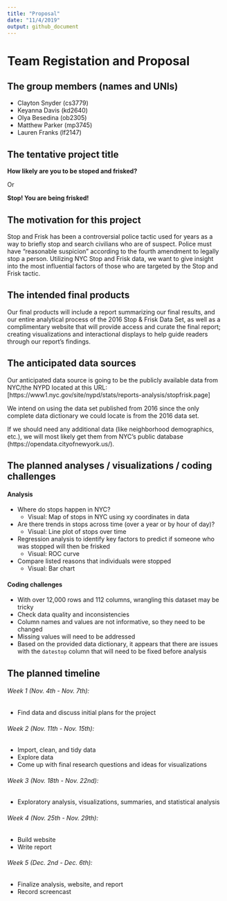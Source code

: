 ```yaml
---
title: "Proposal"
date: "11/4/2019"
output: github_document
---
```


# Team Registation and Proposal


## The group members (names and UNIs)

* Clayton Snyder (cs3779)
* Keyanna Davis (kd2640)
* Olya Besedina (ob2305)
* Matthew Parker (mp3745)
* Lauren Franks (lf2147)

## The tentative project title 

**How likely are you to be stoped and frisked?**

Or

**Stop! You are being frisked!**

## The motivation for this project

Stop and Frisk has been a controversial police tactic used for years as a way to briefly stop and search civilians who are of suspect. Police must have "reasonable suspicion" according to the fourth amendment to legally stop a person. Utilizing NYC Stop and Frisk data, we want to give insight into the most influential factors of those who are targeted by the Stop and Frisk tactic.

## The intended final products

Our final products will include a report summarizing our final results, and our entire analytical process of the 2016 Stop & Frisk Data Set, as well as a complimentary website that will provide access and curate the final report; creating visualizations and interactional displays to help guide readers through our report's findings. 

## The anticipated data sources

Our anticipated data source is going to be the publicly available data from NYC/the NYPD located at this URL: [https://www1.nyc.gov/site/nypd/stats/reports-analysis/stopfrisk.page]

We intend on using the data set published from 2016 since the only complete data dictionary we could locate is from the 2016 data set.

If we should need any additional data (like neighborhood demographics, etc.), we will most likely get them from NYC's public database (https://opendata.cityofnewyork.us/).

## The planned analyses / visualizations / coding challenges

#### Analysis

* Where do stops happen in NYC?
  + Visual: Map of stops in NYC using xy coordinates in data
* Are there trends in stops across time (over a year or by hour of day)?
  + Visual: Line plot of stops over time
* Regression analysis to identify key factors to predict if someone who was stopped will then be frisked
  + Visual: ROC curve
* Compare listed reasons that individuals were stopped
  + Visual: Bar chart
  
#### Coding challenges

* With over 12,000 rows and 112 columns, wrangling this dataset may be tricky
* Check data quality and inconsistencies
* Column names and values are not informative, so they need to be changed
* Missing values will need to be addressed
* Based on the provided data dictionary, it appears that there are issues with the `datestop` column that will need to be fixed before analysis

## The planned timeline

###### Week 1 (Nov. 4th - Nov. 7th):
  * Find data and discuss initial plans for the project
  
###### Week 2 (Nov. 11th - Nov. 15th):
  * Import, clean, and tidy data
  * Explore data
  * Come up with final research questions and ideas for visualizations
  
###### Week 3 (Nov. 18th - Nov. 22nd):
  * Exploratory analysis, visualizations, summaries, and statistical analysis
  
###### Week 4 (Nov. 25th - Nov. 29th):
  * Build website
  * Write report
  
###### Week 5 (Dec. 2nd - Dec. 6th):
  * Finalize analysis, website, and report  
  * Record screencast
